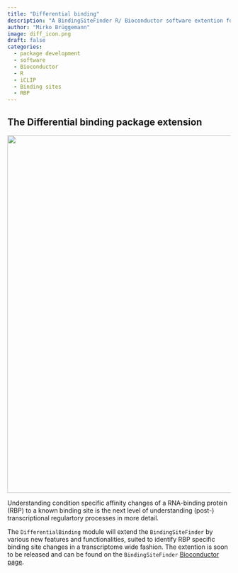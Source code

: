```yaml
---
title: "Differential binding"
description: "A BindingSiteFinder R/ Bioconductor software extention for RBP binding site regulation"
author: "Mirko Brüggemann"
image: diff_icon.png
draft: false
categories:
  - package development
  - software
  - Bioconductor
  - R
  - iCLIP
  - Binding sites
  - RBP
---
```


## The Differential binding package extension

![](./diff.png){width="806"}

Understanding condition specific affinity changes of a RNA-binding protein (RBP) to a known binding site is the next level of understanding (post-) transcriptional regulartory processes in more detail.

The `DifferentialBinding` module will extend the `BindingSiteFinder` by various new features and functionalities, suited to identify RBP specific binding site changes in a transcriptome wide fashion. The extention is soon to be released and can be found on the `BindingSiteFinder` [Bioconductor page](https://bioconductor.org/packages/release/bioc/html/BindingSiteFinder.html).
